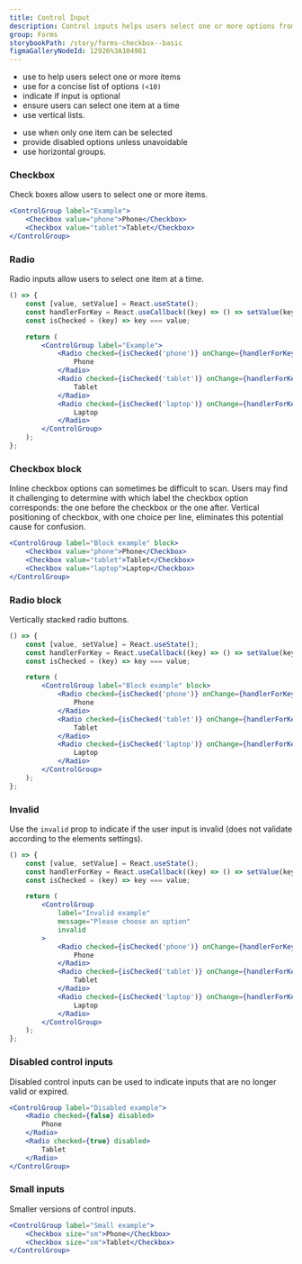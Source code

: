 ```yaml
---
title: Control Input
description: Control inputs helps users select one or more options from a list. Our control inputs consist of checkboxes and radio buttons.
group: Forms
storybookPath: /story/forms-checkbox--basic
figmaGalleryNodeId: 12926%3A104981
---
```


<DoHeading />

- use to help users select one or more items
- use for a concise list of options `(<10)`
- indicate if input is optional
- ensure users can select one item at a time
- use vertical lists.

<DontHeading />

- use when only one item can be selected
- provide disabled options unless unavoidable
- use horizontal groups.

### Checkbox

Check boxes allow users to select one or more items.

```jsx live
<ControlGroup label="Example">
	<Checkbox value="phone">Phone</Checkbox>
	<Checkbox value="tablet">Tablet</Checkbox>
</ControlGroup>
```

### Radio

Radio inputs allow users to select one item at a time.

```jsx live
() => {
	const [value, setValue] = React.useState();
	const handlerForKey = React.useCallback((key) => () => setValue(key), []);
	const isChecked = (key) => key === value;

	return (
		<ControlGroup label="Example">
			<Radio checked={isChecked('phone')} onChange={handlerForKey('phone')}>
				Phone
			</Radio>
			<Radio checked={isChecked('tablet')} onChange={handlerForKey('tablet')}>
				Tablet
			</Radio>
			<Radio checked={isChecked('laptop')} onChange={handlerForKey('laptop')}>
				Laptop
			</Radio>
		</ControlGroup>
	);
};
```

### Checkbox block

Inline checkbox options can sometimes be difficult to scan. Users may find it challenging to determine with which label the checkbox option corresponds: the one before the checkbox or the one after. Vertical positioning of checkbox, with one choice per line, eliminates this potential cause for confusion.

```jsx live
<ControlGroup label="Block example" block>
	<Checkbox value="phone">Phone</Checkbox>
	<Checkbox value="tablet">Tablet</Checkbox>
	<Checkbox value="laptop">Laptop</Checkbox>
</ControlGroup>
```

### Radio block

Vertically stacked radio buttons.

```jsx live
() => {
	const [value, setValue] = React.useState();
	const handlerForKey = React.useCallback((key) => () => setValue(key), []);
	const isChecked = (key) => key === value;

	return (
		<ControlGroup label="Block example" block>
			<Radio checked={isChecked('phone')} onChange={handlerForKey('phone')}>
				Phone
			</Radio>
			<Radio checked={isChecked('tablet')} onChange={handlerForKey('tablet')}>
				Tablet
			</Radio>
			<Radio checked={isChecked('laptop')} onChange={handlerForKey('laptop')}>
				Laptop
			</Radio>
		</ControlGroup>
	);
};
```

### Invalid

Use the `invalid` prop to indicate if the user input is invalid (does not validate according to the elements settings).

```jsx live
() => {
	const [value, setValue] = React.useState();
	const handlerForKey = React.useCallback((key) => () => setValue(key), []);
	const isChecked = (key) => key === value;

	return (
		<ControlGroup
			label="Invalid example"
			message="Please choose an option"
			invalid
		>
			<Radio checked={isChecked('phone')} onChange={handlerForKey('phone')}>
				Phone
			</Radio>
			<Radio checked={isChecked('tablet')} onChange={handlerForKey('tablet')}>
				Tablet
			</Radio>
			<Radio checked={isChecked('laptop')} onChange={handlerForKey('laptop')}>
				Laptop
			</Radio>
		</ControlGroup>
	);
};
```

### Disabled control inputs

Disabled control inputs can be used to indicate inputs that are no longer valid or expired.

```jsx live
<ControlGroup label="Disabled example">
	<Radio checked={false} disabled>
		Phone
	</Radio>
	<Radio checked={true} disabled>
		Tablet
	</Radio>
</ControlGroup>
```

### Small inputs

Smaller versions of control inputs.

```jsx live
<ControlGroup label="Small example">
	<Checkbox size="sm">Phone</Checkbox>
	<Checkbox size="sm">Tablet</Checkbox>
</ControlGroup>
```
